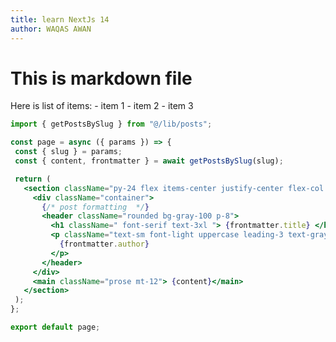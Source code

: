 ```yaml
---
title: learn NextJs 14
author: WAQAS AWAN
---
```


# This is markdown file 
<Newsletter/>
Here is list of items:
- item 1 
- item 2 
- item 3
 
 ```jsx
import { getPostsBySlug } from "@/lib/posts";

const page = async ({ params }) => {
  const { slug } = params;
  const { content, frontmatter } = await getPostsBySlug(slug);

  return (
    <section className="py-24 flex items-center justify-center flex-col ">
      <div className="container">
        {/* post formatting  */}
        <header className="rounded bg-gray-100 p-8">
          <h1 className=" font-serif text-3xl "> {frontmatter.title} </h1>
          <p className="text-sm font-light uppercase leading-3 text-gray-500">
            {frontmatter.author}
          </p>
        </header>
      </div>
      <main className="prose mt-12"> {content}</main>
    </section>
  );
};

export default page;


 ```